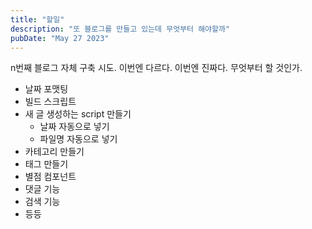 ```yaml
---
title: "할일"
description: "또 블로그를 만들고 있는데 무엇부터 해야할까"
pubDate: "May 27 2023"
---
```


n번째 블로그 자체 구축 시도. 이번엔 다르다. 이번엔 진짜다.
무엇부터 할 것인가.

- 날짜 포맷팅
- 빌드 스크립트
- 새 글 생성하는 script 만들기
  - 날짜 자동으로 넣기
  - 파일명 자동으로 넣기
- 카테고리 만들기
- 태그 만들기
- 별점 컴포넌트
- 댓글 기능
- 검색 기능
- 등등
